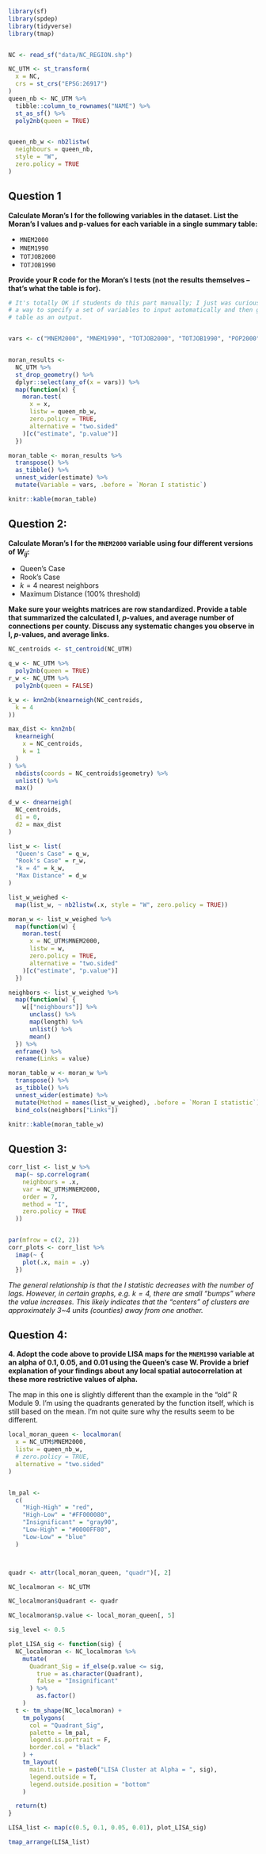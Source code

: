```r
library(sf)
library(spdep)
library(tidyverse)
library(tmap)


NC <- read_sf("data/NC_REGION.shp")

NC_UTM <- st_transform(
  x = NC,
  crs = st_crs("EPSG:26917")
)
queen_nb <- NC_UTM %>%
  tibble::column_to_rownames("NAME") %>%
  st_as_sf() %>%
  poly2nb(queen = TRUE)


queen_nb_w <- nb2listw(
  neighbours = queen_nb,
  style = "W",
  zero.policy = TRUE
)
```


## Question 1

**Calculate Moran's I for the following variables in the dataset. List the Moran's I values and p-values for each variable in a single summary table:**

  - `MNEM2000`
  - `MNEM1990`
  - `TOTJOB2000`
  - `TOTJOB1990`

**Provide your R code for the Moran's I tests (not the results themselves -- that's what the table is for).**

```r

# It's totally OK if students do this part manually; I just was curious to find
# a way to specify a set of variables to input automatically and then get a
# table as an output.


vars <- c("MNEM2000", "MNEM1990", "TOTJOB2000", "TOTJOB1990", "POP2000", "POP1990")


moran_results <-
  NC_UTM %>%
  st_drop_geometry() %>%
  dplyr::select(any_of(x = vars)) %>%
  map(function(x) {
    moran.test(
      x = x,
      listw = queen_nb_w,
      zero.policy = TRUE,
      alternative = "two.sided"
    )[c("estimate", "p.value")]
  })

moran_table <- moran_results %>%
  transpose() %>%
  as_tibble() %>%
  unnest_wider(estimate) %>%
  mutate(Variable = vars, .before = `Moran I statistic`)

knitr::kable(moran_table)
```


## Question 2:

**Calculate Moran's I for the `MNEM2000` variable using four different versions of $W_{ij}$:**

  - Queen's Case
  - Rook's Case
  - $k = 4$ nearest neighbors
  - Maximum Distance (100% threshold)

**Make sure your weights matrices are row standardized. Provide a table that summarized the calculated I, $p$-values, and average number of connections per county. Discuss any systematic changes you observe in I, $p$-values, and average links.**


```r
NC_centroids <- st_centroid(NC_UTM)

q_w <- NC_UTM %>%
  poly2nb(queen = TRUE)
r_w <- NC_UTM %>%
  poly2nb(queen = FALSE)

k_w <- knn2nb(knearneigh(NC_centroids,
  k = 4
))

max_dist <- knn2nb(
  knearneigh(
    x = NC_centroids,
    k = 1
  )
) %>%
  nbdists(coords = NC_centroids$geometry) %>%
  unlist() %>%
  max()

d_w <- dnearneigh(
  NC_centroids,
  d1 = 0,
  d2 = max_dist
)

list_w <- list(
  "Queen's Case" = q_w,
  "Rook's Case" = r_w,
  "k = 4" = k_w,
  "Max Distance" = d_w
)

list_w_weighed <-
  map(list_w, ~ nb2listw(.x, style = "W", zero.policy = TRUE))

moran_w <- list_w_weighed %>%
  map(function(w) {
    moran.test(
      x = NC_UTM$MNEM2000,
      listw = w,
      zero.policy = TRUE,
      alternative = "two.sided"
    )[c("estimate", "p.value")]
  })

neighbors <- list_w_weighed %>%
  map(function(w) {
    w[["neighbours"]] %>%
      unclass() %>%
      map(length) %>%
      unlist() %>%
      mean()
  }) %>%
  enframe() %>%
  rename(Links = value)

moran_table_w <- moran_w %>%
  transpose() %>%
  as_tibble() %>%
  unnest_wider(estimate) %>%
  mutate(Method = names(list_w_weighed), .before = `Moran I statistic`) %>%
  bind_cols(neighbors["Links"])

knitr::kable(moran_table_w)
```



## Question 3:

```r
corr_list <- list_w %>%
  map(~ sp.correlogram(
    neighbours = .x,
    var = NC_UTM$MNEM2000,
    order = 7,
    method = "I",
    zero.policy = TRUE
  ))


par(mfrow = c(2, 2))
corr_plots <- corr_list %>%
  imap(~ {
    plot(.x, main = .y)
  })
```
*The general relationship is that the $I$ statistic decreases with the number of lags. However, in certain graphs, e.g. $k=4$, there are small "bumps" where the value increases. This likely indicates that the "centers" of clusters are approximately 3~4 units (counties) away from one another.*

## Question 4:

**4. Adopt the code above to provide LISA maps for the `MNEM1990` variable at an alpha of 0.1, 0.05, and 0.01 using the Queen's case W. Provide a brief explanation of your findings about any local spatial autocorrelation at these more restrictive values of alpha.**

The map in this one is slightly different than the example in the "old" R Module 9. I'm using the quadrants generated by the function itself, which is still based on the mean. I'm not quite sure why the results seem to be different.

```r
local_moran_queen <- localmoran(
  x = NC_UTM$MNEM2000,
  listw = queen_nb_w,
  # zero.policy = TRUE,
  alternative = "two.sided"
)


lm_pal <-
  c(
    "High-High" = "red",
    "High-Low" = "#FF000080",
    "Insignificant" = "gray90",
    "Low-High" = "#0000FF80",
    "Low-Low" = "blue"
  )



quadr <- attr(local_moran_queen, "quadr")[, 2]

NC_localmoran <- NC_UTM

NC_localmoran$Quadrant <- quadr

NC_localmoran$p.value <- local_moran_queen[, 5]

sig_level <- 0.5

plot_LISA_sig <- function(sig) {
  NC_localmoran <- NC_localmoran %>%
    mutate(
      Quadrant_Sig = if_else(p.value <= sig,
        true = as.character(Quadrant),
        false = "Insignificant"
      ) %>%
        as.factor()
    )
  t <- tm_shape(NC_localmoran) +
    tm_polygons(
      col = "Quadrant_Sig",
      palette = lm_pal,
      legend.is.portrait = F,
      border.col = "black"
    ) +
    tm_layout(
      main.title = paste0("LISA Cluster at Alpha = ", sig),
      legend.outside = T,
      legend.outside.position = "bottom"
    )

  return(t)
}

LISA_list <- map(c(0.5, 0.1, 0.05, 0.01), plot_LISA_sig)

tmap_arrange(LISA_list)
```

